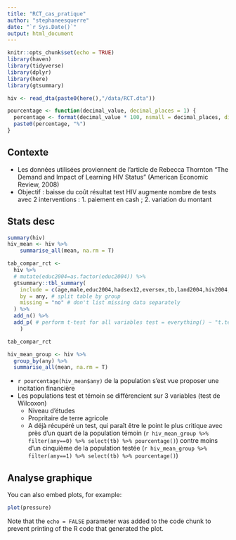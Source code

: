 ```yaml
---
title: "RCT_cas_pratique"
author: "stephaneesquerre"
date: "`r Sys.Date()`"
output: html_document
---
```


```r
knitr::opts_chunk$set(echo = TRUE)
library(haven)
library(tidyverse)
library(dplyr)
library(here)
library(gtsummary)
```

```r
hiv <- read_dta(paste0(here(),"/data/RCT.dta"))
```

```r
pourcentage <- function(decimal_value, decimal_places = 1) {
  percentage <- format(decimal_value * 100, nsmall = decimal_places, digits = decimal_places + 2, trim = TRUE, justify = "right", decimal.mark = ",", big.mark = " ")
  paste0(percentage, "%")
}
```


## Contexte

-   Les données utilisées proviennent de l'article de Rebecca Thornton "The Demand and Impact of Learning HIV Status" (American Economic Review, 2008)
-   Objectif : baisse du coût résultat test HIV augmente nombre de tests avec 2 interventions : 1. paiement en cash ; 2. variation du montant

## Stats desc

```r
summary(hiv)
hiv_mean <- hiv %>%
    summarise_all(mean, na.rm = T)

```

```r
tab_compar_rct <-
  hiv %>% 
  # mutate(educ2004=as.factor(educ2004)) %>% 
  gtsummary::tbl_summary(
    include = c(age,male,educ2004,hadsex12,eversex,tb,land2004,hiv2004, got),
    by = any, # split table by group
    missing = "no" # don't list missing data separately
  ) %>%
  add_n() %>% 
  add_p( # perform t-test for all variables test = everything() ~ "t.test"
    )

tab_compar_rct

hiv_mean_group <- hiv %>%
  group_by(any) %>% 
  summarise_all(mean, na.rm = T)
```
-   `r pourcentage(hiv_mean$any)` de la population s'est vue proposer une incitation financière
- Les populations test et témoin se différencient sur 3 variables (test de Wilcoxon)
  - Niveau d'études
  - Propritaire de terre agricole
  - A déjà récupéré un test, qui paraît être le point le plus critique avec près d'un quart de la population témoin (`r hiv_mean_group %>% filter(any==0) %>% select(tb) %>% pourcentage()`) contre moins d'un cinquième de la population testée (`r hiv_mean_group %>% filter(any==1) %>% select(tb) %>% pourcentage()`)

## Analyse graphique

You can also embed plots, for example:

```r
plot(pressure)
```

Note that the `echo = FALSE` parameter was added to the code chunk to prevent printing of the R code that generated the plot.
